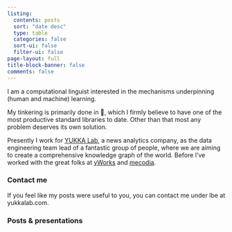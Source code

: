 ```yaml
---
listing:
  contents: posts
  sort: "date desc"
  type: table
  categories: false
  sort-ui: false
  filter-ui: false
page-layout: full
title-block-banner: false
comments: false
---
```


I am a computational linguist interested in the mechanisms underpinning (human and machine) learning. 

My tinkering is primarily done in 🐍, which I firmly believe to have one of the most productive standard libraries to date. Other than that most any problem deserves its own solution.

Presently I work for [YUKKA Lab](https://www.yukkalab.com), a news analytics company, as the data engineering team lead of a fantastic group of people, where we are aiming to create a comprehensive knowledge graph of the world.
Before I've worked with the great folks at [yWorks](https://www.yworks.com) and [mecodia](https://mecodia.de).

### Contact me

If you feel like my posts were useful to you, you can contact me under lbe at yukkalab.com.

### Posts & presentations
